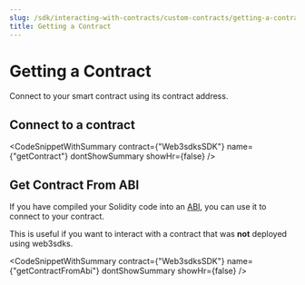 ```yaml
---
slug: /sdk/interacting-with-contracts/custom-contracts/getting-a-contract
title: Getting a Contract
---
```



# Getting a Contract

Connect to your smart contract using its contract address.

## Connect to a contract

<CodeSnippetWithSummary
  contract={"Web3sdksSDK"}
  name={"getContract"}
  dontShowSummary
  showHr={false}
/>

## Get Contract From ABI

If you have compiled your Solidity code into an [ABI](https://docs.soliditylang.org/en/v0.8.13/abi-spec.html#contract-abi-specification),
you can use it to connect to your contract.

This is useful if you want to interact with a contract that was **not** deployed using web3sdks.

<div className="row" style={{ marginBottom: 16 }}>
  <div className="col col--12" style={{ padding: 8 }}>
    <QuickstartCard
      name="Guide: Interact with Any Smart Contract using its ABI"
      link="https://blog.web3sdks.com/guides/how-to-use-any-smart-contract-with-web3sdks-sdk-using-abi/"
      image="/assets/icons/education.png"
    />
  </div>
</div>

<CodeSnippetWithSummary
  contract={"Web3sdksSDK"}
  name={"getContractFromAbi"}
  dontShowSummary
  showHr={false}
/>
